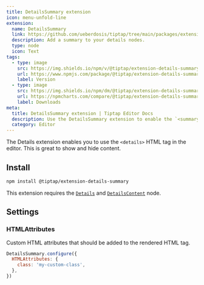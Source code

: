 ```yaml
---
title: DetailsSummary extension
icon: menu-unfold-line
extension:
  name: DetailsSummary
  link: https://github.com/ueberdosis/tiptap/tree/main/packages/extension-details-summary
  description: Add a summary to your details nodes.
  type: node
  icon: Text
tags:
  - type: image
    src: https://img.shields.io/npm/v/@tiptap/extension-details-summary.svg?label=version
    url: https://www.npmjs.com/package/@tiptap/extension-details-summary
    label: Version
  - type: image
    src: https://img.shields.io/npm/dm/@tiptap/extension-details-summary.svg
    url: https://npmcharts.com/compare/@tiptap/extension-details-summary?minimal=true
    label: Downloads
meta:
  title: DetailsSummary extension | Tiptap Editor Docs
  description: Use the DetailsSummary extension to enable the `<summary>` HTML tag for your `<details>` content. Learn more in our docs!
  category: Editor
---
```



The Details extension enables you to use the `<details>` HTML tag in the editor. This is great to show and hide content.

<CodeDemo path="/Nodes/Details" />

## Install

```bash
npm install @tiptap/extension-details-summary
```

This extension requires the [`Details`](/editor/extensions/nodes/details) and [`DetailsContent`](/editor/extensions/nodes/details-content) node.

## Settings

### HTMLAttributes

Custom HTML attributes that should be added to the rendered HTML tag.

```js
DetailsSummary.configure({
  HTMLAttributes: {
    class: 'my-custom-class',
  },
})
```
